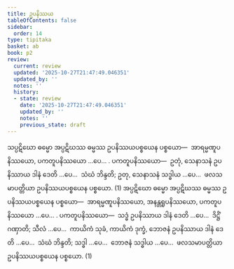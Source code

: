 ```yaml
---
title: ဥပနိဿယ
tableOfContents: false
sidebar:
  order: 14
type: tipitaka
basket: ab
book: p2
review:
  current: review
  updated: '2025-10-27T21:47:49.046351'
  updated_by: ''
  notes: ''
  history:
  - state: review
    date: '2025-10-27T21:47:49.046351'
    updated_by: ''
    notes: ''
    previous_state: draft
---
```



<ReviewStatus review={frontmatter.review} showDetails={true} />

<HypothesisAnnotation frontmatter={frontmatter} />

<DynamicBreadcrumb />

<Division number="74" book="p2" e="ch" v="38" p="31">

<Paragraph number="709" book="p2">
သပ္ပဋိဃော ဓမ္မော အပ္ပဋိဃဿ ဓမ္မဿ ဥပနိဿယပစ္စယေန ပစ္စယော—  အာရမ္မဏူပနိဿယော, ပကတူပနိဿယော …ပေ… . <Emphasis>ပကတူပနိဿယော</Emphasis>—  ဥတုံ, သေနာသနံ ဥပနိဿာယ ဒါနံ ဒေတိ …ပေ…  သံဃံ ဘိန္ဒတိ; ဥတု, သေနာသနံ သဒ္ဓါယ …ပေ…  ဖလသမာပတ္တိယာ ဥပနိဿယပစ္စယေန ပစ္စယော. (1)
</Paragraph>

<Paragraph number="710" book="p2">
အပ္ပဋိဃော ဓမ္မော အပ္ပဋိဃဿ ဓမ္မဿ ဥပနိဿယပစ္စယေန ပစ္စယော—  အာရမ္မဏူပနိဿယော, အနန္တရူပနိဿယော, ပကတူပနိဿယော …ပေ… . <Emphasis>ပကတူပနိဿယော</Emphasis>—  သဒ္ဓံ ဥပနိဿာယ ဒါနံ ဒေတိ …ပေ…  ဒိဋ္ဌိံ ဂဏှာတိ; သီလံ …ပေ…  ကာယိကံ သုခံ, ကာယိကံ ဒုက္ခံ, ဘောဇနံ ဥပနိဿာယ ဒါနံ ဒေတိ …ပေ…  သံဃံ ဘိန္ဒတိ; သဒ္ဓါ …ပေ…  ဘောဇနံ သဒ္ဓါယ …ပေ…  ဖလသမာပတ္တိယာ ဥပနိဿယပစ္စယေန ပစ္စယော. (1)
</Paragraph>
</Division>